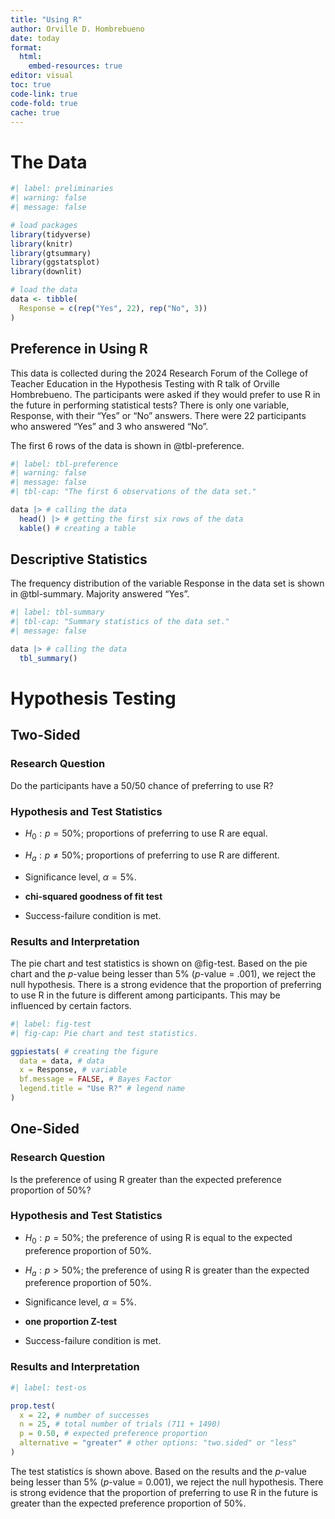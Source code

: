 ```yaml
---
title: "Using R"
author: Orville D. Hombrebueno
date: today
format:
  html:
    embed-resources: true
editor: visual
toc: true
code-link: true
code-fold: true
cache: true
---
```


# The Data

```r
#| label: preliminaries
#| warning: false
#| message: false

# load packages
library(tidyverse) 
library(knitr)
library(gtsummary)
library(ggstatsplot)
library(downlit)

# load the data
data <- tibble(
  Response = c(rep("Yes", 22), rep("No", 3))
)
```

## Preference in Using R

This data is collected during the 2024 Research Forum of the College of Teacher Education in the Hypothesis Testing with R talk of Orville Hombrebueno. The participants were asked if they would prefer to use R in the future in performing statistical tests? There is only one variable, Response, with their "Yes" or "No" answers. There were 22 participants who answered "Yes" and 3 who answered "No".

The first 6 rows of the data is shown in @tbl-preference.

```r
#| label: tbl-preference
#| warning: false
#| message: false
#| tbl-cap: "The first 6 observations of the data set."

data |> # calling the data
  head() |> # getting the first six rows of the data
  kable() # creating a table
```

## Descriptive Statistics

The frequency distribution of the variable Response in the data set is shown in @tbl-summary. Majority answered "Yes".

```r
#| label: tbl-summary
#| tbl-cap: "Summary statistics of the data set."
#| message: false

data |> # calling the data
  tbl_summary() 
```

# Hypothesis Testing

::: panel-tabset
## Two-Sided

### Research Question

Do the participants have a 50/50 chance of preferring to use R?

### Hypothesis and Test Statistics

-   $H_0:p=50\%$; proportions of preferring to use R are equal.

-   $H_a:p\ne50\%$; proportions of preferring to use R are different.

-   Significance level, $\alpha=5\%$.

-   **chi-squared goodness of fit test**

-   Success-failure condition is met.

### Results and Interpretation

The pie chart and test statistics is shown on @fig-test. Based on the pie chart and the *p*-value being lesser than 5% (*p*-value = .001), we reject the null hypothesis. There is a strong evidence that the proportion of preferring to use R in the future is different among participants. This may be influenced by certain factors.

```r
#| label: fig-test
#| fig-cap: Pie chart and test statistics.

ggpiestats( # creating the figure
  data = data, # data
  x = Response, # variable
  bf.message = FALSE, # Bayes Factor
  legend.title = "Use R?" # legend name
)
```

## One-Sided

### Research Question

Is the preference of using R greater than the expected preference proportion of 50%?

### Hypothesis and Test Statistics

-   $H_0:p=50\%$; the preference of using R is equal to the expected preference proportion of 50%.

-   $H_a:p>50\%$; the preference of using R is greater than the expected preference proportion of 50%.

-   Significance level, $\alpha=5\%$.

-   **one proportion Z-test**

- Success-failure condition is met.

### Results and Interpretation

```r
#| label: test-os

prop.test(
  x = 22, # number of successes
  n = 25, # total number of trials (711 + 1490)
  p = 0.50, # expected preference proportion
  alternative = "greater" # other options: "two.sided" or "less"
)
```

The test statistics is shown above. Based on the results and the *p*-value being lesser than 5% (*p*-value = 0.001), we reject the null hypothesis. There is strong evidence that the proportion of preferring to use R in the future is greater than the expected preference proportion of 50%.
:::
